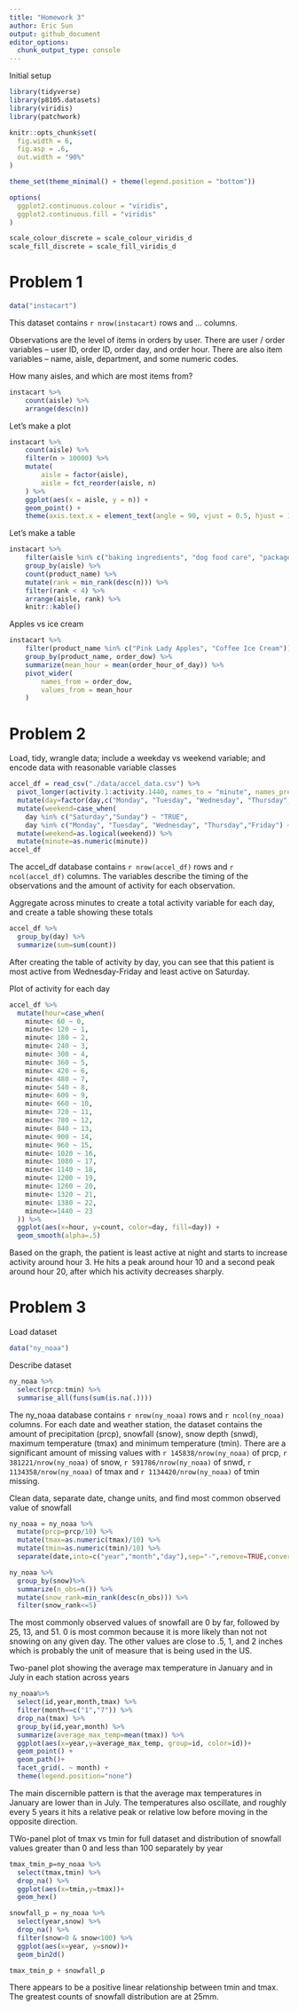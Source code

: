 ```yaml
---
title: "Homework 3"
author: Eric Sun
output: github_document
editor_options: 
  chunk_output_type: console
---
```


Initial setup

```r
library(tidyverse)
library(p8105.datasets)
library(viridis)
library(patchwork)

knitr::opts_chunk$set(
  fig.width = 6,
  fig.asp = .6,
  out.width = "90%"
)

theme_set(theme_minimal() + theme(legend.position = "bottom"))

options(
  ggplot2.continuous.colour = "viridis",
  ggplot2.continuous.fill = "viridis"
)

scale_colour_discrete = scale_colour_viridis_d
scale_fill_discrete = scale_fill_viridis_d

```

# Problem 1

```r
data("instacart")
```

This dataset contains `r nrow(instacart)` rows and ... columns. 

Observations are the level of items in orders by user. There are user / order variables -- user ID, order ID, order day, and order hour. There are also item variables -- name, aisle, department, and some numeric codes. 

How many aisles, and which are most items from?

```r
instacart %>% 
	count(aisle) %>% 
	arrange(desc(n))
```

Let's make a plot
```r
instacart %>% 
	count(aisle) %>% 
	filter(n > 10000) %>% 
	mutate(
		aisle = factor(aisle),
		aisle = fct_reorder(aisle, n)
	) %>% 
	ggplot(aes(x = aisle, y = n)) + 
	geom_point() + 
	theme(axis.text.x = element_text(angle = 90, vjust = 0.5, hjust = 1))
```

Let's make a table
```r
instacart %>% 
	filter(aisle %in% c("baking ingredients", "dog food care", "packaged vegetables fruits")) %>% 
	group_by(aisle) %>% 
	count(product_name) %>% 
	mutate(rank = min_rank(desc(n))) %>% 
	filter(rank < 4) %>% 
	arrange(aisle, rank) %>% 
	knitr::kable()
```

Apples vs ice cream
```r
instacart %>% 
	filter(product_name %in% c("Pink Lady Apples", "Coffee Ice Cream")) %>% 
	group_by(product_name, order_dow) %>% 
	summarize(mean_hour = mean(order_hour_of_day)) %>% 
	pivot_wider(
		names_from = order_dow,
		values_from = mean_hour
	)
```

# Problem 2

Load, tidy, wrangle data; include a weekday vs weekend variable; and encode data with reasonable variable classes
```r
accel_df = read_csv("./data/accel_data.csv") %>%
  pivot_longer(activity.1:activity.1440, names_to = "minute", names_prefix="activity.", values_to = "count") %>%
  mutate(day=factor(day,c("Monday", "Tuesday", "Wednesday", "Thursday","Friday","Saturday","Sunday"))) %>%
  mutate(weekend=case_when(
    day %in% c("Saturday","Sunday") ~ "TRUE",
    day %in% c("Monday", "Tuesday", "Wednesday", "Thursday","Friday") ~ "FALSE")) %>%
  mutate(weekend=as.logical(weekend)) %>%
  mutate(minute=as.numeric(minute))
accel_df
```

The accel_df database contains `r nrow(accel_df)` rows and `r ncol(accel_df)` columns. The variables describe the timing of the observations and the amount of activity for each observation.

Aggregate across minutes to create a total activity variable for each day, and create a table showing these totals
```r
accel_df %>%
  group_by(day) %>%
  summarize(sum=sum(count))
```

After creating the table of activity by day, you can see that this patient is most active from Wednesday-Friday and least active on Saturday. 

Plot of activity for each day
```r
accel_df %>%
  mutate(hour=case_when(
    minute< 60 ~ 0,
    minute< 120 ~ 1,
    minute< 180 ~ 2,
    minute< 240 ~ 3,
    minute< 300 ~ 4,
    minute< 360 ~ 5,
    minute< 420 ~ 6,
    minute< 480 ~ 7,
    minute< 540 ~ 8,
    minute< 600 ~ 9,
    minute< 660 ~ 10,
    minute< 720 ~ 11,
    minute< 780 ~ 12,
    minute< 840 ~ 13,
    minute< 900 ~ 14,
    minute< 960 ~ 15,
    minute< 1020 ~ 16,
    minute< 1080 ~ 17,
    minute< 1140 ~ 18,
    minute< 1200 ~ 19,
    minute< 1260 ~ 20,
    minute< 1320 ~ 21,
    minute< 1380 ~ 22,
    minute<=1440 ~ 23
  )) %>%
  ggplot(aes(x=hour, y=count, color=day, fill=day)) +
  geom_smooth(alpha=.5)
```

Based on the graph, the patient is least active at night and starts to increase activity around hour 3. He hits a peak around hour 10 and a second peak around hour 20, after which his activity decreases sharply.

# Problem 3

Load dataset
```r
data("ny_noaa")
```

Describe dataset
```r
ny_noaa %>%
  select(prcp:tmin) %>%
  summarise_all(funs(sum(is.na(.))))
```


The ny_noaa database contains `r nrow(ny_noaa)` rows and `r ncol(ny_noaa)` columns. For each date and weather station, the dataset contains the amount of precipitation (prcp), snowfall (snow), snow depth (snwd), maximum temperature (tmax) and minimum temperature (tmin). There are a significant amount of missing values with `r 145838/nrow(ny_noaa)` of prcp, `r 381221/nrow(ny_noaa)` of snow, `r 591786/nrow(ny_noaa)` of snwd, `r 1134358/nrow(ny_noaa)` of tmax and `r 1134420/nrow(ny_noaa)` of tmin missing.

Clean data, separate date, change units, and find most common observed value of snowfall
```r
ny_noaa = ny_noaa %>%
  mutate(prcp=prcp/10) %>%
  mutate(tmax=as.numeric(tmax)/10) %>%
  mutate(tmin=as.numeric(tmin)/10) %>%
  separate(date,into=c("year","month","day"),sep="-",remove=TRUE,convert=TRUE,extra="warn",fill="warn")

ny_noaa %>%
  group_by(snow)%>%
  summarize(n_obs=n()) %>%
  mutate(snow_rank=min_rank(desc(n_obs))) %>%
  filter(snow_rank<=5)

```
The most commonly observed values of snowfall are 0 by far, followed by 25, 13, and 51. 0 is most common because it is more likely than not not snowing on any given day. The other values are close to .5, 1, and 2 inches which is probably the unit of measure that is being used in the US.

Two-panel plot showing the average max temperature in January and in July in each station across years
```r
ny_noaa%>%
  select(id,year,month,tmax) %>%
  filter(month==c("1","7")) %>%
  drop_na(tmax) %>%
  group_by(id,year,month) %>%
  summarize(average_max_temp=mean(tmax)) %>%
  ggplot(aes(x=year,y=average_max_temp, group=id, color=id))+
  geom_point() +
  geom_path()+
  facet_grid(. ~ month) +
  theme(legend.position="none")
```

The main discernible pattern is that the average max temperatures in January are lower than in July. The temperatures also oscillate, and roughly every 5 years it hits a relative peak or relative low before moving in the opposite direction.


TWo-panel plot of tmax vs tmin for full dataset and distribution of snowfall values greater than 0 and less than 100 separately by year
```r
tmax_tmin_p=ny_noaa %>%
  select(tmax,tmin) %>%
  drop_na() %>%
  ggplot(aes(x=tmin,y=tmax))+
  geom_hex()

snowfall_p = ny_noaa %>%
  select(year,snow) %>%
  drop_na() %>%
  filter(snow>0 & snow<100) %>%
  ggplot(aes(x=year, y=snow))+
  geom_bin2d()

tmax_tmin_p + snowfall_p
```

There appears to be a positive linear relationship between tmin and tmax. The greatest counts of snowfall distribution are at 25mm.
